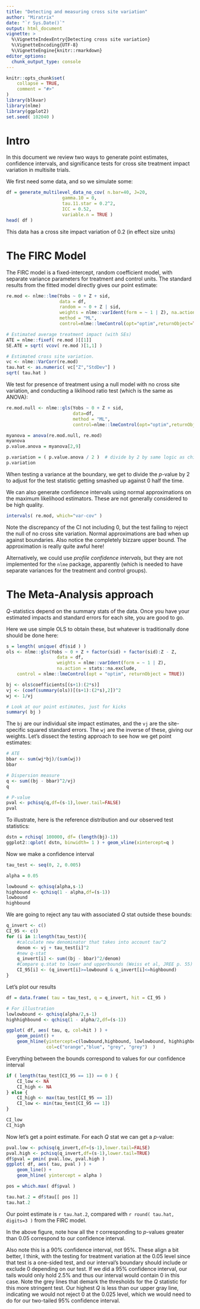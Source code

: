 ```yaml
---
title: "Detecting and measuring cross site variation"
author: "Miratrix"
date: "`r Sys.Date()`"
output: html_document
vignette: >
  %\VignetteIndexEntry{Detecting cross site variation}
  %\VignetteEncoding{UTF-8}
  %\VignetteEngine{knitr::rmarkdown}
editor_options: 
  chunk_output_type: console
---
```


```r
knitr::opts_chunk$set(
    collapse = TRUE,
    comment = "#>"
)
library(blkvar)
library(nlme)
library(ggplot2)
set.seed( 102040 )
```

# Intro
In this document we review two ways to generate point estimates, confidence intervals, and significance tests for cross site treatment impact variation in multisite trials.

We first need some data, and so we simulate some:
```r
df = generate_multilevel_data_no_cov( n.bar=40, J=20,
                     gamma.10 = 0,
                     tau.11.star = 0.2^2,
                     ICC = 0.52,
                     variable.n = TRUE )
head( df )
```

This data has a cross site impact variation of 0.2 (in effect size units)

# The FIRC Model

The FIRC model is a fixed-intercept, random coefficient model, with separate variance parameters for treatment and control units.
The standard results from the fitted model directly gives our point estimate:

```r
re.mod <- nlme::lme(Yobs ~ 0 + Z + sid,
                    data = df,
                    random = ~ 0 + Z | sid,
                    weights = nlme::varIdent(form = ~ 1 | Z), na.action=na.exclude,
                    method = "ML",
                    control=nlme::lmeControl(opt="optim",returnObject=TRUE))

# Estimated average treatment impact (with SEs)
ATE = nlme::fixef( re.mod )[[1]]
SE.ATE = sqrt( vcov( re.mod )[1,1] )

# Estimated cross site variation.
vc <- nlme::VarCorr(re.mod)
tau.hat <- as.numeric( vc["Z","StdDev"] )
sqrt( tau.hat )
```

We test for presence of treatment using a null model with no cross site variation, and conducting a liklihood ratio test (which is the same as ANOVA):
```r
re.mod.null <- nlme::gls(Yobs ~ 0 + Z + sid,
                         data=df,
                         method = "ML",
                         control=nlme::lmeControl(opt="optim",returnObject=TRUE))

myanova = anova(re.mod.null, re.mod)
myanova
p.value.anova = myanova[2,9]

p.variation = ( p.value.anova / 2 )  # divide by 2 by same logic as chi-squared test.
p.variation
```

When testing a variance at the boundary, we get to divide the $p$-value by 2 to adjust for the test statistic getting smashed up against 0 half the time. 

We can also generate confidence intervals using normal approximations on the maximum likelihood estimators.  These are not generally considered to be high quality.
```r
intervals( re.mod, which="var-cov" )
```

Note the discrepancy of the CI not including 0, but the test failing to reject the null of no cross site variation.  Normal approximations are bad when up against boundaries.
Also notice the completely bizzare upper bound.  The approximation is really quite awful here!

Alternatively, we could use *profile confidence intervals*, but they are not implemented for the `nlme` package, apparently (which is needed to have separate variances for the treatment and control groups).


# The Meta-Analysis approach

$Q$-statistics depend on the summary stats of the data.
Once you have your estimated impacts and standard errors for each site, you are good to go.

Here we use simple OLS to obtain these, but whatever is traditionally done should be done here:
```r
s = length( unique( df$sid ) )
ols <- nlme::gls(Yobs ~ 0 + Z + factor(sid) + factor(sid):Z - Z,
                   data = df,
                   weights = nlme::varIdent(form = ~ 1 | Z),
                   na.action = stats::na.exclude,
    control = nlme::lmeControl(opt = "optim", returnObject = TRUE))

bj <- ols$coefficients[(s+1):(2*s)]
vj <- (coef(summary(ols))[(s+1):(2*s),2])^2
wj <- 1/vj

# Look at our point estimates, just for kicks
summary( bj )
```

The `bj` are our individual site impact estimates, and the `vj` are the site-specific squared standard errors.
The `wj` are the inverse of these, giving our weights.
Let's dissect the testing approach to see how we get point estimates:

```r
# ATE
bbar <- sum(wj*bj)/(sum(wj))
bbar

# Dispersion measure
q <- sum((bj - bbar)^2/vj)
q

# P-value
pval <- pchisq(q,df=(s-1),lower.tail=FALSE)
pval
```

To illustrate, here is the reference distribution and our observed test statistics:
```r
dstn = rchisq( 100000, df= (length(bj)-1))
ggplot2::qplot( dstn, binwidth= 1 ) + geom_vline(xintercept=q )
```

Now we make a confidence interval
```r
tau_test <- seq(0, 2, 0.005) 

alpha = 0.05

lowbound <- qchisq(alpha,s-1)
highbound <- qchisq(1 - alpha,df=(s-1))
lowbound
highbound
```

We are going to reject any tau with associated $Q$ stat outside these bounds:
```r
q_invert <- c()
CI_95 <- c()
for (i in 1:length(tau_test)){
    #calculate new denominator that takes into account tau^2
    denom <- vj + tau_test[i]^2
    #new q-stat
    q_invert[i] <- sum((bj - bbar)^2/denom)
    #Compare q.stat to lower and upperbounds (Weiss et al, JREE p. 55)
    CI_95[i] <- (q_invert[i]>=lowbound & q_invert[i]<=highbound)
}
```

Let's plot our results
```r

df = data.frame( tau = tau_test, q = q_invert, hit = CI_95 )

# For illustration
lowlowbound <- qchisq(alpha/2,s-1)
highhighbound <- qchisq(1 - alpha/2,df=(s-1))

ggplot( df, aes( tau, q, col=hit ) ) +
    geom_point() +
    geom_hline(yintercept=c(lowbound,highbound, lowlowbound, highhighbound), 
               col=c("orange","blue", "grey", "grey")  )

```

Everything between the bounds correspond to values for our confidence interval
```r
if ( length(tau_test[CI_95 == 1]) == 0 ) {
    CI_low <- NA
    CI_high <- NA
} else {
    CI_high <- max(tau_test[CI_95 == 1])
    CI_low <- min(tau_test[CI_95 == 1])
}

CI_low
CI_high
```

Now let's get a point estimate.  For each $Q$ stat we can get a $p$-value:
```r
pval.low <- pchisq(q_invert,df=(s-1),lower.tail=FALSE)
pval.high <- pchisq(q_invert,df=(s-1),lower.tail=TRUE)
df$pval = pmin( pval.low, pval.high )
ggplot( df, aes( tau, pval ) ) +
    geom_line() +
    geom_hline( yintercept = alpha )

pos = which.max( df$pval )

tau.hat.2 = df$tau[[ pos ]]
tau.hat.2
```

Our point estimate is `r tau.hat.2`, compared with `r round( tau.hat, digits=3 )` from the FIRC model.

In the above figure, note how all the $\tau$ corresponding to $p$-values greater than 0.05 correspond to our confidence interval.

Also note this is a 90% confidence interval, not 95%. These align a bit better, I think, with the testing for treatment variation at the 0.05 level since that test is a one-sided test, and our interval's boundary should include or exclude 0 depending on our test.
If we did a 95% confidence interval, our tails would only hold 2.5% and thus our interval would contain 0 in this case.  Note the grey lines that demark the thresholds for the $Q$ statistic for this more stringent test. Our highest $Q$ is less than our upper gray line, indicating we would not reject 0 at the 0.025 level, which we would need to do for our two-tailed 95% confidence interval.

